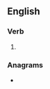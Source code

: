==English==

===Verb===
{{head|en|verb form}}

# {{en-third-person singular of|relevel}}

===Anagrams===
* {{anagrams|en|levelers}}